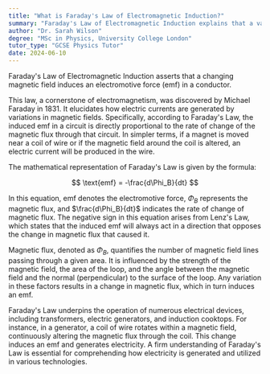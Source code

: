 ```yaml
---
title: "What is Faraday's Law of Electromagnetic Induction?"
summary: "Faraday's Law of Electromagnetic Induction explains that a varying magnetic field generates an electromotive force (emf) in a conductor, highlighting the relationship between magnetism and electricity."
author: "Dr. Sarah Wilson"
degree: "MSc in Physics, University College London"
tutor_type: "GCSE Physics Tutor"
date: 2024-06-10
---
```


Faraday's Law of Electromagnetic Induction asserts that a changing magnetic field induces an electromotive force (emf) in a conductor.

This law, a cornerstone of electromagnetism, was discovered by Michael Faraday in 1831. It elucidates how electric currents are generated by variations in magnetic fields. Specifically, according to Faraday's Law, the induced emf in a circuit is directly proportional to the rate of change of the magnetic flux through that circuit. In simpler terms, if a magnet is moved near a coil of wire or if the magnetic field around the coil is altered, an electric current will be produced in the wire.

The mathematical representation of Faraday's Law is given by the formula:

$$ 
\text{emf} = -\frac{d\Phi_B}{dt} 
$$

In this equation, $\text{emf}$ denotes the electromotive force, $\Phi_B$ represents the magnetic flux, and $\frac{d\Phi_B}{dt}$ indicates the rate of change of magnetic flux. The negative sign in this equation arises from Lenz's Law, which states that the induced emf will always act in a direction that opposes the change in magnetic flux that caused it.

Magnetic flux, denoted as $\Phi_B$, quantifies the number of magnetic field lines passing through a given area. It is influenced by the strength of the magnetic field, the area of the loop, and the angle between the magnetic field and the normal (perpendicular) to the surface of the loop. Any variation in these factors results in a change in magnetic flux, which in turn induces an emf.

Faraday's Law underpins the operation of numerous electrical devices, including transformers, electric generators, and induction cooktops. For instance, in a generator, a coil of wire rotates within a magnetic field, continuously altering the magnetic flux through the coil. This change induces an emf and generates electricity. A firm understanding of Faraday's Law is essential for comprehending how electricity is generated and utilized in various technologies.
    